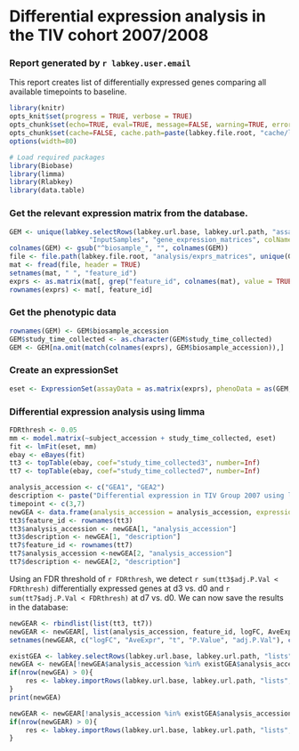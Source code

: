 # Differential expression analysis in the TIV cohort 2007/2008

### Report generated by `r labkey.user.email`


This report creates list of differentially expressed genes comparing all available timepoints to baseline. 



```r
library(knitr)
opts_knit$set(progress = TRUE, verbose = TRUE)
opts_chunk$set(echo=TRUE, eval=TRUE, message=FALSE, warning=TRUE, error=TRUE, dev="png", fig.width=6, fig.height=4, dpi=100, autodep=FALSE)
opts_chunk$set(cache=FALSE, cache.path=paste(labkey.file.root, "cache/limma_analysis-TIV0708/", sep="/"))
options(width=80)
```

```r
# Load required packages
library(Biobase)
library(limma)
library(Rlabkey)
library(data.table)
```

### Get the relevant expression matrix from the database.
```r
GEM <- unique(labkey.selectRows(labkey.url.base, labkey.url.path, "assay.ExpressionMatrix.matrix",
                    "InputSamples", "gene_expression_matrices", colNameOpt = "rname"))
colnames(GEM) <- gsub("^biosample_", "", colnames(GEM))
file <- file.path(labkey.file.root, "analysis/exprs_matrices", unique(GEM$run_dataoutputs_name))
mat <- fread(file, header = TRUE)
setnames(mat, " ", "feature_id")
exprs <- as.matrix(mat[, grep("feature_id", colnames(mat), value = TRUE, invert = TRUE), with = FALSE])
rownames(exprs) <- mat[, feature_id]
```

### Get the phenotypic data
```r
rownames(GEM) <- GEM$biosample_accession
GEM$study_time_collected <- as.character(GEM$study_time_collected)
GEM <- GEM[na.omit(match(colnames(exprs), GEM$biosample_accession)),]
```

### Create an expressionSet
```r
eset <- ExpressionSet(assayData = as.matrix(exprs), phenoData = as(GEM, "AnnotatedDataFrame"))
```

### Differential expression analysis using limma
```r
FDRthresh <- 0.05
mm <- model.matrix(~subject_accession + study_time_collected, eset)
fit <- lmFit(eset, mm)
ebay <- eBayes(fit)
tt3 <- topTable(ebay, coef="study_time_collected3", number=Inf)
tt7 <- topTable(ebay, coef="study_time_collected7", number=Inf)

analysis_accession <- c("GEA1", "GEA2")
description <- paste("Differential expression in TIV Group 2007 using limma, Day", c(3,7), "vs. Day0")
timepoint <- c(3,7)
newGEA <- data.frame(analysis_accession = analysis_accession, expression_matrix = unique(GEM$run_dataoutputs_name), timepoint = timepoint, description = description)
tt3$feature_id <- rownames(tt3)
tt3$analysis_accession <- newGEA[1, "analysis_accession"]
tt3$description <- newGEA[1, "description"]
tt7$feature_id <- rownames(tt7)
tt7$analysis_accession <-newGEA[2, "analysis_accession"]
tt7$description <- newGEA[2, "description"]
```

Using an FDR threshold of `r FDRthresh`, we detect `r sum(tt3$adj.P.Val < FDRthresh)` differentially expressed genes at d3 vs. d0 and `r sum(tt7$adj.P.Val < FDRthresh)` at d7 vs. d0. We can now save the results in the database:

```r
newGEAR <- rbindlist(list(tt3, tt7))
newGEAR <- newGEAR[, list(analysis_accession, feature_id, logFC, AveExpr, t, P.Value, adj.P.Val)]
setnames(newGEAR, c("logFC", "AveExpr", "t", "P.Value", "adj.P.Val"), c("log_fc", "ave_expr", "statistic", "p_value", "adj_p_val"))

existGEA <- labkey.selectRows(labkey.url.base, labkey.url.path, "lists", "gene_expression_analysis", colNameOpt = "rname")
newGEA <- newGEA[!newGEA$analysis_accession %in% existGEA$analysis_accession,]
if(nrow(newGEA) > 0){
    res <- labkey.importRows(labkey.url.base, labkey.url.path, "lists", "gene_expression_analysis", toImport = newGEA)
}
print(newGEA)

newGEAR <- newGEAR[!analysis_accession %in% existGEA$analysis_accession]
if(nrow(newGEAR) > 0){
    res <- labkey.importRows(labkey.url.base, labkey.url.path, "lists", "gene_expression_analysis_results", toImport = newGEAR)
}
```
